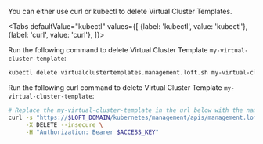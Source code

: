 

You can either use curl or kubectl to delete Virtual Cluster Templates.

<Tabs
    defaultValue="kubectl"
    values={[
      {label: 'kubectl', value: 'kubectl'},
      {label: 'curl', value: 'curl'},
    ]}>
  <TabItem value="kubectl">


Run the following command to delete Virtual Cluster Template `my-virtual-cluster-template`:
```bash
kubectl delete virtualclustertemplates.management.loft.sh my-virtual-cluster-template 
```


  </TabItem>
  <TabItem value="curl">


Run the following curl command to delete Virtual Cluster Template `my-virtual-cluster-template`:
```bash
# Replace the my-virtual-cluster-template in the url below with the name of the Virtual Cluster Template you want to delete
curl -s "https://$LOFT_DOMAIN/kubernetes/management/apis/management.loft.sh/v1/virtualclustertemplates/my-virtual-cluster-template" \
     -X DELETE --insecure \
     -H "Authorization: Bearer $ACCESS_KEY"
```


  </TabItem>
</Tabs>
